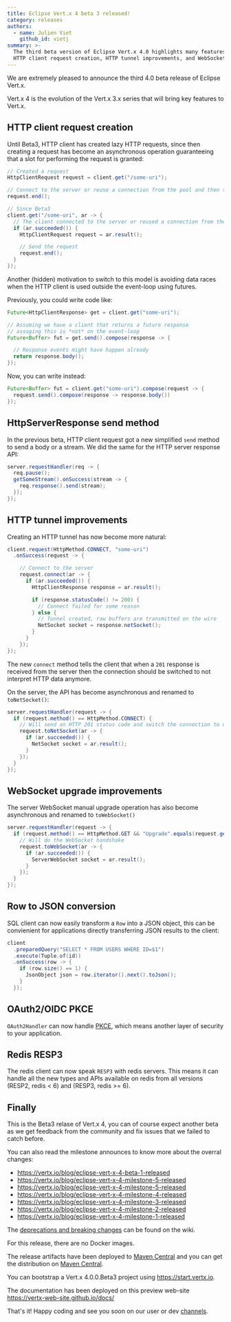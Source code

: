 ```yaml
---
title: Eclipse Vert.x 4 beta 3 released!
category: releases
authors:
  - name: Julien Viet
    github_id: vietj
summary: >-
  The third beta version of Eclipse Vert.x 4.0 highlights many features including (but not limited to)
  HTTP client request creation, HTTP tunnel improvements, and WebSocket upgrade improvements.
---
```


We are extremely pleased to announce the third 4.0 beta release of Eclipse Vert.x.

Vert.x 4 is the evolution of the Vert.x 3.x series that will bring key features to Vert.x.

## HTTP client request creation

Until Beta3, HTTP client has created lazy HTTP requests, since then creating a request
has become an asynchronous operation guaranteeing that a slot for performing the request
is granted:

```java
// Created a request
HttpClientRequest request = client.get("/some-uri");

// Connect to the server or reuse a connection from the pool and then try to send the request
request.end();

// Since Beta3
client.get("/some-uri", ar -> {
  // The client connected to the server or reused a connection from the pool
  if (ar.succeeded()) {
    HttpClientRequest request = ar.result();

    // Send the request
    request.end();
  }
});
```

Another (hidden) motivation to switch to this model is avoiding data races when the
HTTP client is used outside the event-loop using futures.

Previously, you could write code like:

```java
Future<HttpClientResponse> get = client.get("some-uri");

// Assuming we have a client that returns a future response
// assuging this is *not* on the event-loop
Future<Buffer> fut = get.send().compose(response -> {

  // Response events might have happen already
  return response.body();
});
```

Now, you can write instead:

```java
Future<Buffer> fut = client.get("some-uri").compose(request -> {
  request.send().compose(response -> response.body())
});
```

## HttpServerResponse send method

In the previous beta, HTTP client request got a new simplified `send` method to send
a body or a stream. We did the same for the HTTP server response API:

```java
server.requestHandler(req -> {
  req.pause();
  getSomeStream().onSuccess(stream -> {
    req.response().send(stream);
  });
});
```

## HTTP tunnel improvements

Creating an HTTP tunnel has now become more natural:

```java
client.request(HttpMethod.CONNECT, "some-uri")
  .onSuccess(request -> {

    // Connect to the server
    request.connect(ar -> {
      if (ar.succeeded()) {
        HttpClientResponse response = ar.result();

        if (response.statusCode() != 200) {
          // Connect failed for some reason
        } else {
          // Tunnel created, raw buffers are transmitted on the wire
          NetSocket socket = response.netSocket();
        }
      }
    });
});
```

The new `connect` method tells the client that when a `201` response is received
from the server then the connection should be switched to not interpret HTTP
data anymore.

On the server, the API has become asynchronous and renamed to `toNetSocket()`:

```java
server.requestHandler(request -> {
  if (request.method() == HttpMethod.CONNECT) {
    // Will send an HTTP 201 status code and switch the connection to use raw buffers
    request.toNetSocket(ar -> {
      if (ar.succeeded()) {
        NetSocket socket = ar.result();
      }
    });
  }
});
```

## WebSocket upgrade improvements

The server WebSocket manual upgrade operation has also become asynchronous and renamed
to `toWebSocket()`

```java
server.requestHandler(request -> {
  if (request.method() == HttpMethod.GET && "Upgrade".equals(request.getHeader("connection"))) {
    // Will do the WebSocket handshake
    request.toWebSocket(ar -> {
      if (ar.succeeded()) {
        ServerWebSocket socket = ar.result();
      }
    });
  }
});
```

## Row to JSON conversion

SQL client can now easily transform a `Row` into a JSON object, this can be convienient
for applications directly transferring JSON results to the client:

```java
client
  .preparedQuery("SELECT * FROM USERS WHERE ID=$1")
  .execute(Tuple.of(id))
  .onSuccess(row -> {
    if (row.size() == 1) {
      JsonObject json = row.iterator().next().toJson();
    }
  });
```

## OAuth2/OIDC PKCE

`OAuth2Handler` can now handle [PKCE](https://tools.ietf.org/html/rfc7636), which means another layer of security to your application.

## Redis RESP3

The redis client can now speak `RESP3` with redis servers. This means it can handle all the new types and APIs available on redis from all versions (RESP2, redis < 6) and (RESP3, redis >= 6).

## Finally

This is the Beta3 relase of Vert.x 4, you can of course expect another beta as we get feedback from the community and fix issues that we failed to catch before.

You can also read the milestone announces to know more about the overral changes:

- https://vertx.io/blog/eclipse-vert-x-4-beta-1-released
- https://vertx.io/blog/eclipse-vert-x-4-milestone-5-released
- https://vertx.io/blog/eclipse-vert-x-4-milestone-5-released
- https://vertx.io/blog/eclipse-vert-x-4-milestone-4-released
- https://vertx.io/blog/eclipse-vert-x-4-milestone-3-released
- https://vertx.io/blog/eclipse-vert-x-4-milestone-2-released
- https://vertx.io/blog/eclipse-vert-x-4-milestone-1-released

The [deprecations and breaking changes](https://github.com/vert-x3/wiki/wiki/4.0.0-Deprecations-and-breaking-changes)
 can be found on the wiki.

For this release, there are no Docker images.

The release artifacts have been deployed to [Maven Central](https://search.maven.org/search?q=g:io.vertx%20AND%20v:4.0.0.Beta1) and you can get the distribution on [Maven Central](https://repo1.maven.org/maven2/io/vertx/vertx-stack-manager/4.0.0.Beta1/).

You can bootstrap a Vert.x 4.0.0.Beta3 project using https://start.vertx.io.

The documentation has been deployed on this preview web-site https://vertx-web-site.github.io/docs/

That's it! Happy coding and see you soon on our user or dev [channels](https://vertx.io/community).
